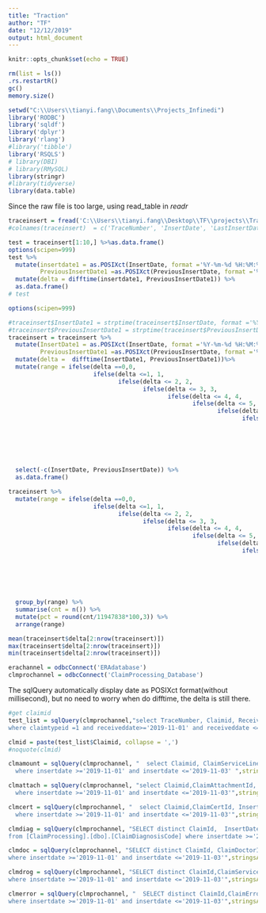 ---
title: "Traction"
author: "TF"
date: "12/12/2019"
output: html_document
---

```{r setup, include=FALSE}
knitr::opts_chunk$set(echo = TRUE)
```

```{r}
rm(list = ls())
.rs.restartR()
gc()
memory.size()
```

```{r}
setwd("C:\\Users\\tianyi.fang\\Documents\\Projects_Infinedi")
library('RODBC')
library('sqldf')
library('dplyr')
library('rlang')
#library('tibble')
library('RSQLS')
# library(DBI)
# library(RMySQL)
library(stringr)
#library(tidyverse)
library(data.table)
```
Since the raw file is too large, using read_table in *readr*
```{r}
traceinsert = fread('C:\\Users\\tianyi.fang\\Desktop\\TF\\projects\\Tracetion\\TraceInsertDate.txt')
#colnames(traceinsert)  = c('TraceNumber', 'InsertDate', 'LastInsertDate')

```
```{r}
test = traceinsert[1:10,] %>%as.data.frame()
options(scipen=999)
test %>%
  mutate(insertdate1 = as.POSIXct(InsertDate, format ='%Y-%m-%d %H:%M:%OS' ),
         PreviousInsertDate1 =as.POSIXct(PreviousInsertDate, format ='%Y-%m-%d %H:%M:%OS' )) %>%
  mutate(delta = difftime(insertdate1, PreviousInsertDate1)) %>%
  as.data.frame()
# test

```
```{r}
options(scipen=999) 

#traceinsert$InsertDate1 = strptime(traceinsert$InsertDate, format ='%Y-%m-%d %H:%M:%OS' )
#traceinsert$PreviousInsertDate1 = strptime(traceinsert$PreviousInsertDate, format ='%Y-%m-%d %H:%M:%OS' )
traceinsert = traceinsert %>%
  mutate(InsertDate1 = as.POSIXct(InsertDate, format ='%Y-%m-%d %H:%M:%OS' ),
         PreviousInsertDate1 =as.POSIXct(PreviousInsertDate, format ='%Y-%m-%d %H:%M:%OS' )) %>%
  mutate(delta =  difftime(InsertDate1, PreviousInsertDate1))%>%
  mutate(range = ifelse(delta ==0,0,
                        ifelse(delta <=1, 1, 
                               ifelse(delta <= 2, 2,
                                      ifelse(delta <= 3, 3,
                                             ifelse(delta <= 4, 4,
                                                    ifelse(delta <= 5, 5,
                                                           ifelse(delta <= 6, 6,
                                                                  ifelse(delta <= 7, 7,
                                                                         ifelse(delta <= 8, 8,
                                                                                ifelse(delta <= 9, 9,
                                                                                       ifelse(delta <= 10, 10,
                                                                                              ifelse(delta <= 20, 20,
                                                                                                     ifelse(delta <= 50, 50,
                                                                                                            ifelse(delta <= 100, 100,999))))))))))))))) %>%
  select(-c(InsertDate, PreviousInsertDate)) %>%
  as.data.frame()
```

```{r}
traceinsert %>%
  mutate(range = ifelse(delta ==0,0,
                        ifelse(delta <=1, 1, 
                               ifelse(delta <= 2, 2,
                                      ifelse(delta <= 3, 3,
                                             ifelse(delta <= 4, 4,
                                                    ifelse(delta <= 5, 5,
                                                           ifelse(delta <= 6, 6,
                                                                  ifelse(delta <= 7, 7,
                                                                         ifelse(delta <= 8, 8,
                                                                                ifelse(delta <= 9, 9,
                                                                                       ifelse(delta <= 10, 10,
                                                                                              ifelse(delta <= 20, 20,
                                                                                                     ifelse(delta <= 50, 50,
                                                                                                            ifelse(delta <= 100, 100,999))))))))))))))) %>%
  group_by(range) %>%
  summarise(cnt = n()) %>%
  mutate(pct = round(cnt/11947838*100,3)) %>%
  arrange(range)
```
```{r}
mean(traceinsert$delta[2:nrow(traceinsert)])
max(traceinsert$delta[2:nrow(traceinsert)])
min(traceinsert$delta[2:nrow(traceinsert)])
```
```{r}
erachannel = odbcConnect('ERAdatabase')
clmprochannel = odbcConnect('ClaimProcessing_Database')
```


The sqlQuery automatically display date as POSIXct format(without millisecond), but no need to worry when do difftime, the delta is still there. 
```{r}
#get claimid 
test_list = sqlQuery(clmprochannel,"select TraceNumber, Claimid, ReceivedDate, TransmitDate,InsertUserid, InsertDate, UpdateUserID, UpdateDate from [ClaimProcessing].dbo.claim
where claimtypeid =1 and receiveddate>='2019-11-01' and receiveddate <='2019-11-03'", stringsAsFactors = FALSE)

clmid = paste(test_list$Claimid, collapse = ',')
#noquote(clmid)


```

```{r}
clmamount = sqlQuery(clmprochannel, "  select Claimid, ClaimServiceLineId, AmountValue, InsertUserId, InsertDate, UpdateUserId, UpdateDate from claimprocessing.dbo.ClaimAmount
  where insertdate >='2019-11-01' and insertdate <='2019-11-03' ",stringsAsFactors = FALSE )

clmattach = sqlQuery(clmprochannel, "select Claimid,ClaimAttachmentId, InsertUserId, InsertDate, UpdateUserId, UpdateDate from [ClaimProcessing].[dbo].[ClaimAttachment]
  where insertdate >='2019-11-01' and insertdate <='2019-11-03'",stringsAsFactors = FALSE )

clmcert = sqlQuery(clmprochannel, "  select Claimid,ClaimCertId, InsertUserId, InsertDate, UpdateUserId, UpdateDate from [ClaimProcessing].[dbo].[ClaimCertification]
  where insertdate >='2019-11-01' and insertdate <='2019-11-03'",stringsAsFactors = FALSE )

clmdiag = sqlQuery(clmprochannel, "SELECT distinct ClaimId,  InsertDate,InsertUserId,[UpdateUserId],[UpdateDate]
from [ClaimProcessing].[dbo].[ClaimDiagnosisCode] where insertdate >='2019-11-01' and insertdate <='2019-11-03' ",stringsAsFactors = FALSE)

clmdoc = sqlQuery(clmprochannel, "SELECT distinct ClaimId, ClaimDoctorID, InsertDate, InsertUserId,[UpdateUserId],[UpdateDate] from [ClaimProcessing].[dbo].[ClaimDoctor] 
where insertdate >='2019-11-01' and insertdate <='2019-11-03'",stringsAsFactors = FALSE)

clmdrog = sqlQuery(clmprochannel, "SELECT distinct ClaimId,ClaimServiceLineID, ClaimDrugInfoId, InsertDate, InsertUserId,[UpdateUserId],[UpdateDate] from [ClaimProcessing].[dbo].[ClaimDrugInfo] 
where insertdate >='2019-11-01' and insertdate <='2019-11-03'",stringsAsFactors = FALSE)

clmerror = sqlQuery(clmprochannel, "  SELECT distinct ClaimId,ClaimErrorId, InsertDate, InsertUserId,[UpdateUserId],[UpdateDate] from [ClaimProcessing].[dbo].[ClaimError] 
where insertdate >='2019-11-01' and insertdate <='2019-11-03'",stringsAsFactors = FALSE )
```
